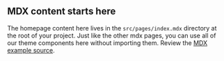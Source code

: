 
## MDX content starts here

<PageDescription>

The homepage content here lives in the `src/pages/index.mdx` directory at the root of your project. Just like the other mdx pages, you can use all of our theme components here without importing them. Review the [MDX example source](https://github.com/carbon-design-system/gatsby-theme-carbon/blob/master/packages/example/src/pages/index.mdx).

</PageDescription>

<BadgeForm />
